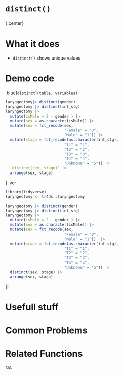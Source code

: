 # [`distinct()`]{.blue} 
 
 
### 
{.center} 
 
# What it does 

+ [`distinct()`]{.blue} shows unique values.
  
 
# Demo code 


.blue[`distinct`]`(table, variables)`
```r
laryngectomy|> distinct(gender)
laryngectomy |> distinct(int_stg)
laryngectomy |> 
  mutate(isMale = 2 - gender ) |> 
  mutate(sex = as.character(isMale)) |> 
  mutate(sex = fct_recode(sex,
                          "Female" = "0",
                          "Male" = "1")) |> 
  mutate(stage = fct_recode(as.character(int_stg),
                          "T1" = "1",
                          "T2" = "2",
                          "T3" = "3",
                          "T4" = "4",
                          "Unknown" = "5")) |> 
  `distinct(sex, stage)` |> 
  arrange(sex, stage)
```
]
.ver
```r
library(tidyverse)
laryngectomy <- lr4ds::laryngectomy
```
```r
laryngectomy |> distinct(gender)
laryngectomy |> distinct(int_stg)
laryngectomy |> 
  mutate(isMale = 2 - gender ) |> 
  mutate(sex = as.character(isMale)) |> 
  mutate(sex = fct_recode(sex,
                          "Female" = "0",
                          "Male" = "1"))  |> 
  mutate(stage = fct_recode(as.character(int_stg),
                          "T1" = "1",
                          "T2" = "2",
                          "T3" = "3",
                          "T4" = "4",
                          "Unknown" = "5")) |> 
  distinct(sex, stage) |> 
  arrange(sex, stage)
```
]]
  
 
# Usefull stuff 

  
 
# Common Problems 

  
 
# Related Functions 
NA  
